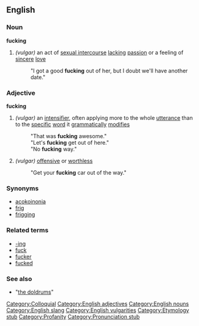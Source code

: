 ==English==

===Noun===
'''fucking'''

# ''(vulgar)'' an act of [[sexual intercourse]] [[lack]]ing [[passion]] or a feeling of [[sincere]] [[love]]
#:"I got a good '''fucking''' out of her, but I doubt we'll have another date."

===Adjective===
'''fucking'''

# ''(vulgar)'' an [[intensifier]], often applying more to the whole [[utterance]] than to the [[specific]] [[word]] it [[grammatically]] [[modify|modifies]]
#: "That was '''fucking''' awesome."
#: "Let's '''fucking''' get out of here."
#: "No '''fucking''' way."
# ''(vulgar)'' [[offensive]] or [[worthless]]
#: "Get your '''fucking''' car out of the way."

===Synonyms===
* [[acokoinonia]]
* [[frig]]
* [[frigging]]

===Related terms===
* [[-ing]]
* [[fuck]]
* [[fucker]]
* [[fucked]]

===See also===
* "[[the doldrums]]"

[[Category:Colloquial]]
[[Category:English adjectives]]
[[Category:English nouns]]
[[Category:English slang]]
[[Category:English vulgarities]]
[[Category:Etymology stub]]
[[Category:Profanity]]
[[Category:Pronunciation stub]]